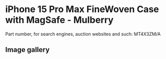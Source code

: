 # iPhone 15 Pro Max FineWoven Case with MagSafe - Mulberry

Part number, for search engines, auction websites and such: MT4X3ZM/A

## Image gallery

<div style={{ width: "768px" }}>
  <GalleryComponent
    images={[
      {
        original: "/everysource/MT4X3",
        thumbnail: "/everypreview/MT4X3",
      },
      {
        original: "/everysource/MT4X3_AV1",
        thumbnail: "/everypreview/MT4X3_AV1",
      },
      {
        original: "/everysource/MT4X3_AV2",
        thumbnail: "/everypreview/MT4X3_AV2",
      },
      {
        original: "/everysource/MT4X3_AV3",
        thumbnail: "/everypreview/MT4X3_AV3",
      }
    ]}
  />
</div>